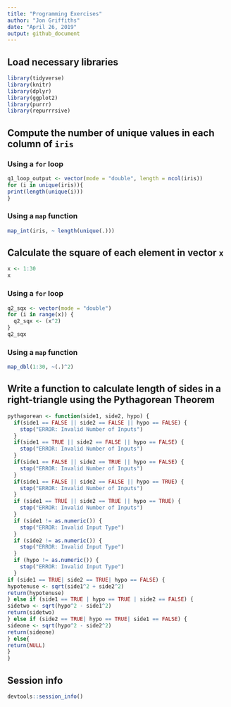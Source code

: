 ```yaml
---
title: "Programming Exercises"
author: "Jon Griffiths"
date: "April 26, 2019"
output: github_document
---
```


## Load necessary libraries

```r
library(tidyverse)
library(knitr)
library(dplyr)
library(ggplot2)
library(purrr)
library(repurrrsive)
```

## Compute the number of unique values in each column of `iris`

### Using a `for` loop

```r

q1_loop_output <- vector(mode = "double", length = ncol(iris))
for (i in unique(iris)){
print(length(unique(i)))
}

```

### Using a `map` function

```r

map_int(iris, ~ length(unique(.)))

```

## Calculate the square of each element in vector `x`

```r
x <- 1:30
x


```

### Using a `for` loop

```r
q2_sqx <- vector(mode = "double")
for (i in range(x)) {
  q2_sqx <- (x^2)
}
q2_sqx
```

### Using a `map` function

```r
map_dbl(1:30, ~(.)^2)

```

## Write a function to calculate length of sides in a right-triangle using the Pythagorean Theorem

```r
pythagorean <- function(side1, side2, hypo) {
  if(side1 == FALSE || side2 == FALSE || hypo == FALSE) {
    stop("ERROR: Invalid Number of Inputs")
  }
  if(side1 == TRUE || side2 == FALSE || hypo == FALSE) {
    stop("ERROR: Invalid Number of Inputs")
  }
  if(side1 == FALSE || side2 == TRUE || hypo == FALSE) {
    stop("ERROR: Invalid Number of Inputs")
  }
  if(side1 == FALSE || side2 == FALSE || hypo == TRUE) {
    stop("ERROR: Invalid Number of Inputs")
  }
  if (side1 == TRUE || side2 == TRUE || hypo == TRUE) {
    stop("ERROR: Invalid Number of Inputs")
  }
  if (side1 != as.numeric()) {
    stop("ERROR: Invalid Input Type")
  }
  if (side2 != as.numeric()) {
    stop("ERROR: Invalid Input Type")
  }
  if (hypo != as.numeric()) {
    stop("ERROR: Invalid Input Type")
  }
if (side1 == TRUE| side2 == TRUE| hypo == FALSE) {
hypotenuse <- sqrt(side1^2 + side2^2)
return(hypotenuse)
} else if (side1 == TRUE | hypo == TRUE | side2 == FALSE) {
sidetwo <- sqrt(hypo^2 - side1^2)
return(sidetwo)
} else if (side2 == TRUE| hypo == TRUE| side1 == FALSE) {
sideone <- sqrt(hypo^2 - side2^2)
return(sideone)
} else{
return(NULL) 
}
}
```

## Session info

```r
devtools::session_info()
```


